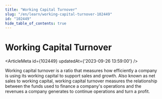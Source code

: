 ```yaml
---
title: "Working Capital Turnover"
slug: "/en/learn/working-capital-turnover-102449"
id: "102449"
hide_table_of_contents: true
---
```



# Working Capital Turnover

<ArticleMeta id={102449} updatedAt={'2023-09-26 13:59:00'} />
<div className='border-solid border-b border-t-0 my-4 border-[var(--ifm-color-gray-300)]' />

Working capital turnover is a ratio that measures how efficiently a company is using its working capital to support sales and growth. Also known as net sales to working capital, working capital turnover measures the relationship between the funds used to finance a company's operations and the revenues a company generates to continue operations and turn a profit.
